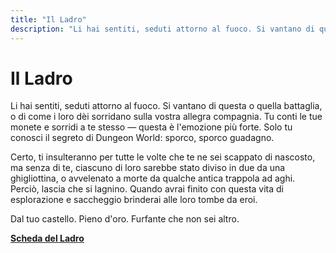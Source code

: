 ```yaml
---
title: "Il Ladro"
description: "Li hai sentiti, seduti attorno al fuoco. Si vantano di questa o quella battaglia, o di come i loro dèi sorridano sulla vostra allegra compagnia. Tu conti le tue monete e sorridi a te stesso — questa è l'emozione più forte. Solo tu conosci il segreto di Dungeon World: sporco, sporco guadagno."
---
```


# Il Ladro

Li hai sentiti, seduti attorno al fuoco. Si vantano di questa o quella battaglia, o di come i loro dèi sorridano sulla vostra allegra compagnia. Tu conti le tue monete e sorridi a te stesso — questa è l'emozione più forte. Solo tu conosci il segreto di Dungeon World: sporco, sporco guadagno.

Certo, ti insulteranno per tutte le volte che te ne sei scappato di nascosto, ma senza di te, ciascuno di loro sarebbe stato diviso in due da una ghigliottina, o avvelenato a morte da qualche antica trappola ad aghi. Perciò, lascia che si lagnino. Quando avrai finito con questa vita di esplorazione e saccheggio brinderai alle loro tombe da eroi.

Dal tuo castello. Pieno d'oro. Furfante che non sei altro.

**<a href="/assets/classi/classi-base/ladro.pdf" target="_blank">Scheda del Ladro</a>**
